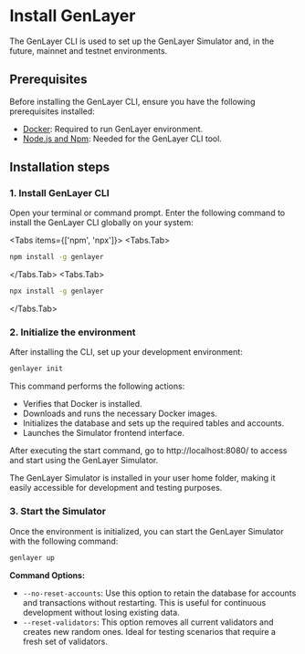 # Install GenLayer

The GenLayer CLI is used to set up the GenLayer Simulator and, in the future, mainnet and testnet environments.

## Prerequisites
Before installing the GenLayer CLI, ensure you have the following prerequisites installed:

- [Docker](https://docs.docker.com/engine/install/): Required to run GenLayer environment.
- [Node.js and Npm](https://docs.npmjs.com/downloading-and-installing-node-js-and-npm/): Needed for the GenLayer CLI tool.

## Installation steps

### 1. Install GenLayer CLI

Open your terminal or command prompt. Enter the following command to install the GenLayer CLI globally on your system:


<Tabs items={['npm', 'npx']}>
 <Tabs.Tab>
```bash copy
npm install -g genlayer
```
</Tabs.Tab>
 <Tabs.Tab>
```bash copy
npx install -g genlayer
```
</Tabs.Tab>
</Tabs>

### 2. Initialize the environment

After installing the CLI, set up your development environment:

```bash copy
genlayer init
```

This command performs the following actions:
- Verifies that Docker is installed.
- Downloads and runs the necessary Docker images.
- Initializes the database and sets up the required tables and accounts.
- Launches the Simulator frontend interface.

After executing the start command, go to http://localhost:8080/ to access and start using the GenLayer Simulator.


<Callout>
  The GenLayer Simulator is installed in your user home folder, making it easily accessible for development and testing purposes.
</Callout>

### 3. Start the Simulator

Once the environment is initialized, you can start the GenLayer Simulator with the following command:

```bash
genlayer up
```
**Command Options:**
- `--no-reset-accounts`: Use this option to retain the database for accounts and transactions without restarting. This is useful for continuous development without losing existing data.
- `--reset-validators`: This option removes all current validators and creates new random ones. Ideal for testing scenarios that require a fresh set of validators.
